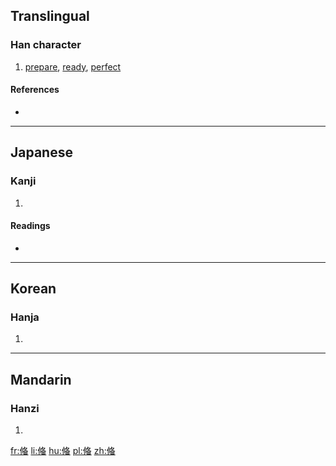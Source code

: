 {{also|備}}
==Translingual==

===Han character===
{{Han char|rn=9|rad=人|as=09|sn=11|four=|canj=人中竹田 (OLHW)}}

# [[prepare]], [[ready]], [[perfect]]

====References====
* {{Han ref|kx=0112.071|dkj=00922|hdz=10189.060|uh=5079|ud=20601}}

----

==Japanese==

===Kanji===
{{ja-kanji|grade=|rs=人09}}

# {{defn|lang=ja|sort=人09}}

====Readings====
* {{ja-readings|on=[[び]] (bi)|kun=[[そなえる]] (sonaeru), [[そなわる]] (sonawaru), [[そなえ]] (sonae)}}

----

==Korean==

===Hanja===
{{ko-hanja|hangeul=비|rv=bi|mr=pi}}

# {{defn|lang=ko|sort=人09}}

----

==Mandarin==

===Hanzi===
{{cmn-hanzi|pin=[[bèi]] ([[bei4]])|wg=pei<sup>4</sup>}}

# {{defn|lang=cmn|sort=人09}}

[[fr:偹]]
[[li:偹]]
[[hu:偹]]
[[pl:偹]]
[[zh:偹]]